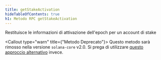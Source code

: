```yaml
---
title: getStakeActivation
hideTableOfContents: true
h1: Metodo RPC getStakeActivation
---
```


Restituisce le informazioni di attivazione dell'epoch per un account di stake

<Callout type="warn" title={"Metodo Deprecato"}>
  Questo metodo sarà rimosso nella versione `solana-core` v2.0. Si prega di
  utilizzare [questo approccio
  alternativo](https://github.com/solana-developers/solana-rpc-get-stake-activation)
  invece.
</Callout>
